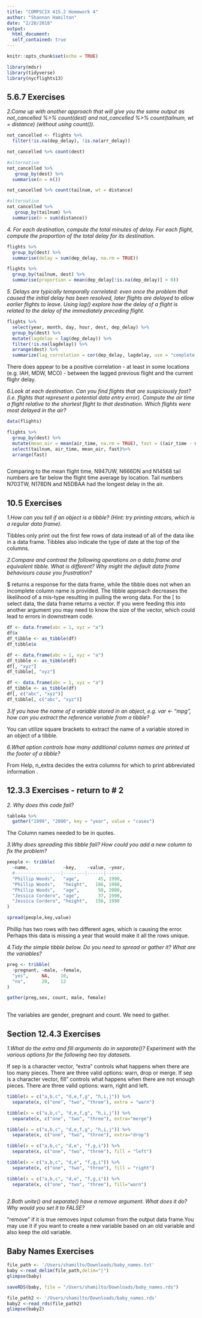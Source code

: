 ```yaml
---
title: "COMPSCIX 415.2 Homework 4"
author: "Shannon Hamilton"
date: "2/20/2018"
output: 
  html_document:
  self_contained: true
---
```


```r
knitr::opts_chunk$set(echo = TRUE)
```

```r
library(mdsr)
library(tidyverse)
library(nycflights13)
```
<h2> 5.6.7 Exercises</h2>


<i>2.Come up with another approach that will give you the same output as not_cancelled %>% count(dest) and not_cancelled %>% count(tailnum, wt = distance) (without using count()).</i><p></p>

```r
not_cancelled <- flights %>% 
  filter(!is.na(dep_delay), !is.na(arr_delay))

not_cancelled %>% count(dest)

#alternative
not_cancelled %>% 
   group_by(dest) %>% 
  summarise(n = n())

not_cancelled %>% count(tailnum, wt = distance)

#alternative
not_cancelled %>% 
   group_by(tailnum) %>% 
  summarise(n = sum(distance))

```



<i>4. For each destination, compute the total minutes of delay. For each flight, compute the proportion of the total delay for its destination.</i><p></p>

```r
flights %>% 
  group_by(dest) %>% 
  summarise(delay = sum(dep_delay, na.rm = TRUE))

flights %>% 
  group_by(tailnum, dest) %>% 
  summarise(proportion = mean(dep_delay[!is.na(dep_delay)] > 0))

```



<i>5. Delays are typically temporally correlated: even once the problem that caused the initial delay has been resolved, later flights are delayed to allow earlier flights to leave. Using lag() explore how the delay of a flight is related to the delay of the immediately preceding flight.</i><p></p>


```r

flights %>%
  select(year, month, day, hour, dest, dep_delay) %>%
  group_by(dest) %>%
  mutate(lagdelay = lag(dep_delay)) %>%
  filter(!is.na(lagdelay)) %>%
  arrange(dest) %>%
  summarize(lag_correlation = cor(dep_delay, lagdelay, use = "complete.obs"))

```
<p>There does appear to be a positive correlation - at least in some locations (e.g. IAH, MDW, MCO) - between the lagged previous flight and the current flighr delay. </p><p></p>


<i>6.Look at each destination. Can you find flights that are suspiciously fast? (i.e. flights that represent a potential data entry error). Compute the air time a flight relative to the shortest flight to that destination. Which flights were most delayed in the air?</i><p></p>

```r
data(flights)

flights %>%
  group_by(dest) %>%
  mutate(mean_air = mean(air_time, na.rm = TRUE), fast = ((air_time - mean_air)/mean_air))%>%
  select(tailnum, air_time, mean_air, fast)%>%
  arrange(fast)



```

<p>Comparing to the mean flight time, N947UW, N666DN and N14568 tail numbers are far below the flight time average by location. Tail numbers N703TW, N178DN and N5DBAA had the longest delay in the air. </p><p></p>

<h2> 10.5 Exercises </h2>
<i>1.How can you tell if an object is a tibble? (Hint: try printing mtcars, which is a regular data frame).</i><p></p>

<p>Tibbles only print out the first few rows of data instead of all of the data like in a data frame. Tibbles also indicate the type of date at the top of the columns. </p><p></p>


<i>2.Compare and contrast the following operations on a data.frame and equivalent tibble. What is different? Why might the default data frame behaviours cause you frustration?</i><p></p>

<p>$ returns a response for the data frame, while the tibble does not when an incomplete column name is provided. The tibble approach decreases the likelihood of a mis-type resulting in pulling the wrong data. For the [ to select data, the data frame returns a vector. If you were feeding this into another argument you may need to know the size of the vector, which could lead to errors in downstream code.  </p><p></p>


```r
df <- data.frame(abc = 1, xyz = "a")
df$x
df_tibble <- as_tibble(df)
df_tibble$x

```
```r
df <- data.frame(abc = 1, xyz = "a")
df_tibble <- as_tibble(df)
df[, "xyz"]
df_tibble[, "xyz"]

```

```r
df <- data.frame(abc = 1, xyz = "a")
df_tibble <- as_tibble(df)
df[, c("abc", "xyz")]
df_tibble[, c("abc", "xyz")]

```

<i>3.If you have the name of a variable stored in an object, e.g. var <- "mpg", how can you extract the reference variable from a tibble? </i><p></p>

<p>You can utilize square brackets to extract the name of a variable stored in an object of a tibble. </p><p></p>

<i>6.What option controls how many additional column names are printed at the footer of a tibble?</i><p></p>

<p>From Help, n_extra decides the extra columns for which to print abbreviated information . <p><p></p>

<h2> 12.3.3 Exercises - return to # 2 </h2>

<i>2. Why does this code fail?</i><p></p>

```r
table4a %>% 
  gather("1999", "2000", key = "year", value = "cases")
```

<p>The Column names needed to be in quotes. </p><p></p>

<i>3.Why does spreading this tibble fail? How could you add a new column to fix the problem?</i><p></p>

```r

people <- tribble(
  ~name,             ~key,    ~value, ~year,
  #-----------------|--------|------|------
  "Phillip Woods",   "age",       45, 1990,
  "Phillip Woods",   "height",   186, 1990,
  "Phillip Woods",   "age",       50, 2000,
  "Jessica Cordero", "age",       37, 1990,
  "Jessica Cordero", "height",   156, 1990
)

spread(people,key,value)

```

<p>Phillip has two rows with two different ages, which is causing the error. Perhaps this data is missing a year that would make it all the rows unique. </p><p></p>

<i>4.Tidy the simple tibble below. Do you need to spread or gather it? What are the variables?</i><p></p>

```r

preg <- tribble(
  ~pregnant, ~male, ~female,
  "yes",     NA,    10,
  "no",      20,    12
)

gather(preg,sex, count, male, female) 
  
```

<p>The variables are gender, pregnant and count. We need to gather. </p><p></p>

<h2> Section 12.4.3 Exercises </h2>

<i>1.What do the extra and fill arguments do in separate()? Experiment with the various options for the following two toy datasets.</i><p></p>

<p>If sep is a character vector, "extra" controls what happens when there are too many pieces. There are three valid options: warn, drop or merge. If sep is a character vector, fill" controls what happens when there are not enough pieces. There are three valid options: warn, right and left. </p><p></p>

```r

tibble(x = c("a,b,c", "d,e,f,g", "h,i,j")) %>% 
  separate(x, c("one", "two", "three"), extra = "warn")

tibble(x = c("a,b,c", "d,e,f,g", "h,i,j")) %>% 
  separate(x, c("one", "two", "three"), extra="merge")

tibble(x = c("a,b,c", "d,e,f,g", "h,i,j")) %>% 
  separate(x, c("one", "two", "three"), extra="drop")

tibble(x = c("a,b,c", "d,e", "f,g,i")) %>% 
  separate(x, c("one", "two", "three"), fill = "left")

tibble(x = c("a,b,c", "d,e", "f,g,i")) %>% 
  separate(x, c("one", "two", "three"), fill = "right")

tibble(x = c("a,b,c", "d,e", "f,g,i")) %>% 
  separate(x, c("one", "two", "three"), fill="warn")
  
```

<i>2.Both unite() and separate() have a remove argument. What does it do? Why would you set it to FALSE?</i><p></p>

<p>"remove" if it is true removes input columsn from the output data frame.You may use it if you want to create a new variable based on an old variable and also keep the old variable.  </p><p></p>


<h2> Baby Names Exercises </h2>
```r
file_path <- '/Users/shamilto/Downloads/baby_names.txt'
baby <-read_delim(file_path,delim="|")
glimpse(baby)
```

```r
saveRDS(baby, file = "/Users/shamilto/Downloads/baby_names.rds")
```

```r
file_path2 <- '/Users/shamilto/Downloads/baby_names.rds'
baby2 <-read_rds(file_path2)
glimpse(baby2)
```